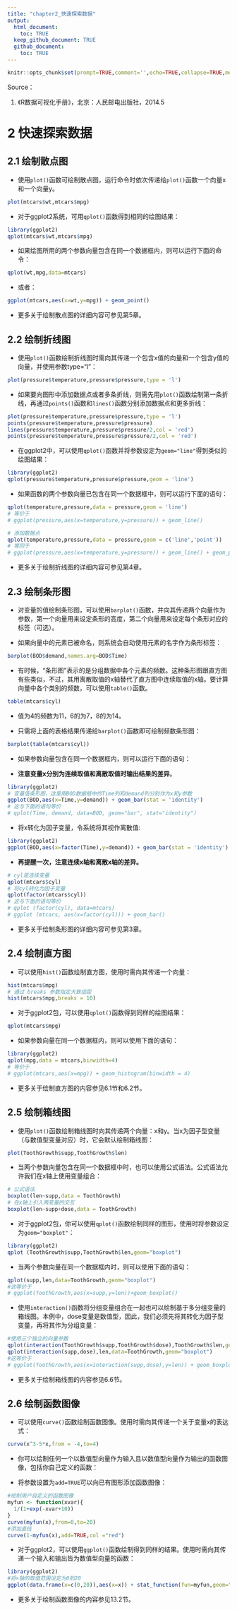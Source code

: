 ```yaml
---
title: "chapter2_快速探索数据"
output:
  html_document:
    toc: TRUE
  keep_github_document: TRUE
  github_document:
    toc: TRUE
---
```


```r
knitr::opts_chunk$set(prompt=TRUE,comment='',echo=TRUE,collapse=TRUE,message=FALSE,warning=FALSE)
```

Source：

1.  《R数据可视化手册》，北京：人民邮电出版社，2014.5

# 2 快速探索数据

## 2.1 绘制散点图

- 使用`plot()`函数可绘制散点图，运行命令时依次传递给`plot()`函数一个向量x和一个向量y。

```r
plot(mtcars$wt,mtcars$mpg)
```

- 对于ggplot2系统，可用`qplot()`函数得到相同的绘图结果：

```r
library(ggplot2)
qplot(mtcars$wt,mtcars$mpg)
```

- 如果绘图所用的两个参数向量包含在同一个数据框内，则可以运行下面的命令：

```r
qplot(wt,mpg,data=mtcars)
```

- 或者：

```r
ggplot(mtcars,aes(x=wt,y=mpg)) + geom_point()
```

- 更多关于绘制散点图的详细内容可参见第5章。

## 2.2 绘制折线图

- 使用`plot()`函数绘制折线图时需向其传递一个包含x值的向量和一个包含y值的向量，并使用参数type="l"：

```r
plot(pressure$temperature,pressure$pressure,type = 'l')
```

- 如果要向图形中添加数据点或者多条折线，则需先用`plot()`函数绘制第一条折线，再通过`points()`函数和`lines()`函数分别添加数据点和更多折线：

```r
plot(pressure$temperature,pressure$pressure,type = 'l')
points(pressure$temperature,pressure$pressure)
lines(pressure$temperature,pressure$pressure/2,col = 'red')
points(pressure$temperature,pressure$pressure/2,col = 'red')
```

- 在ggplot2中，可以使用`qplot()`函数并将参数设定为`geom="line"`得到类似的绘图结果：

```r
library(ggplot2)
qplot(pressure$temperature,pressure$pressure,geom = 'line')
```

- 如果函数的两个参数向量已包含在同一个数据框中，则可以运行下面的语句：

```r
qplot(temperature,pressure,data = pressure,geom = 'line')
# 等价于
# ggplot(pressure,aes(x=temperature,y=pressure)) + geom_line()

# 添加数据点
qplot(temperature,pressure,data = pressure,geom = c('line','point'))
# 等同于
# ggplot(pressure,aes(x=temperature,y=pressure)) + geom_line() + geom_point()
```

- 更多关于绘制折线图的详细内容可参见第4章。

## 2.3 绘制条形图

- 对变量的值绘制条形图，可以使用`barplot()`函数，并向其传递两个向量作为参数，第一个向量用来设定条形的高度，第二个向量用来设定每个条形对应的标签（可选）。

- 如果向量中的元素已被命名，则系统会自动使用元素的名字作为条形标签：

```r
barplot(BOD$demand,names.arg=BOD$Time)
```
  
- 有时候，“条形图”表示的是分组数据中各个元素的频数。这种条形图跟直方图有些类似，不过，其用离散取值的x轴替代了直方图中连续取值的x轴。要计算向量中各个类别的频数，可以使用`table()`函数。

```r
table(mtcars$cyl)
```

- 值为4的频数为11，6的为7，8的为14。

- 只需将上面的表格结果传递给`barplot()`函数即可绘制频数条形图：

```r
barplot(table(mtcars$cyl))
```

- 如果参数向量包含在同一个数据框内，则可以运行下面的语句：

- **注意变量x分别为连续取值和离散取值时输出结果的差异**。

```r
library(ggplot2)
# 变量值条形图，这里用BOD数据框中的Time列和demand列分别作为x和y参数
ggplot(BOD,aes(x=Time,y=demand)) + geom_bar(stat = 'identity')
# 这与下面的语句等价
# qplot(Time, demand, data=BOD, geom="bar", stat="identity") 
```

- 将x转化为因子变量，令系统将其视作离散值:

```r
library(ggplot2)
ggplot(BOD,aes(x=factor(Time),y=demand)) + geom_bar(stat = 'identity')
```

- **再提醒一次，注意连续x轴和离散x轴的差异。**

```r
# cyl是连续变量
qplot(mtcars$cyl)
# 将cyl转化为因子变量
qplot(factor(mtcars$cyl))
# 这与下面的语句等价
# qplot (factor(cyl), data=mtcars)
# ggplot (mtcars, aes(x=factor(cyl))) + geom_bar()
```

- 更多关于绘制条形图的详细内容可参见第3章。

## 2.4 绘制直方图

- 可以使用`hist()`函数绘制直方图，使用时需向其传递一个向量：

```r
hist(mtcars$mpg)
# 通过 breaks 参数指定大致组距
hist(mtcars$mpg,breaks = 10)
```

- 对于ggplot2包，可以使用`qplot()`函数得到同样的绘图结果：

```r
qplot(mtcars$mpg)
```

- 如果参数向量在同一个数据框内，则可以使用下面的语句：

```r
library(ggplot2)
qplot(mpg,data = mtcars,binwidth=4)
# 等价于
# ggplot(mtcars,aes(x=mpg)) + geom_histogram(binwidth = 4)
```

- 更多关于绘制直方图的内容参见6.1节和6.2节。

## 2.5 绘制箱线图

- 使用`plot()`函数绘制箱线图时向其传递两个向量：x和y。当x为因子型变量（与数值型变量对应）时，它会默认绘制箱线图：

```r
plot(ToothGrowth$supp,ToothGrowth$len)
```

- 当两个参数向量包含在同一个数据框中时，也可以使用公式语法。公式语法允许我们在x轴上使用变量组合：

```r
# 公式语法
boxplot(len~supp,data = ToothGrowth)
# 在x轴上引入两变量的交互
boxplot(len~supp+dose,data = ToothGrowth)
```

- 对于ggplot2包，你可以使用`qplot()`函数绘制同样的图形，使用时将参数设定为`geom="boxplot"`：

```r
library(ggplot2)
qplot (ToothGrowth$supp,ToothGrowth$len,geom="boxplot")
```

- 当两个参数向量在同一个数据框内时，则可以使用下面的语句：

```r
qplot(supp,len,data=ToothGrowth,geom="boxplot") 
#这等价于
# ggplot(ToothGrowth,aes(x=supp,y=len))+geom_boxplot()
```

- 使用`interaction()`函数将分组变量组合在一起也可以绘制基于多分组变量的箱线图。本例中，dose变量是数值型，因此，我们必须先将其转化为因子型变量，再将其作为分组变量：

```r
#使用三个独立的向量参数
qplot(interaction(ToothGrowth$supp,ToothGrowth$dose),ToothGrowth$len,geom="boxplot") #也可以以数据框中的列作为参数
qplot(interaction(supp,dose),len,data=ToothGrowth,geom="boxplot") 
#这等价于
# ggplot(ToothGrowth,aes(x=interaction(supp,dose),y=len)) + geom_boxplot()
```

- 更多关于绘制箱线图的内容参见6.6节。

## 2.6 绘制函数图像

- 可以使用`curve()`函数绘制函数图像。使用时需向其传递一个关于变量x的表达式：

```r
curve(x^3-5*x,from = -4,to=4)
```

- 你可以绘制任何一个以数值型向量作为输入且以数值型向量作为输出的函数图像，包括你自己定义的函数：

- 将参数设置为`add=TRUE`可以向已有图形添加函数图像：

```r
#绘制用户自定义的函数图像
myfun <- function(xvar){
  1/(1+exp(-xvar+10))
}
curve(myfun(x),from=0,to=20)
#添加直线
curve(1-myfun(x),add=TRUE,col ="red")
```

- 对于ggplot2，可以使用`ggplot()`函数绘制得到同样的结果。使用时需向其传递一个输入和输出皆为数值型向量的函数：

```r
library(ggplot2)
#将×轴的取值范围设定为0到20
ggplot(data.frame(x=c(0,20)),aes(x=x)) + stat_function(fun=myfun,geom="line")
```

- 更多关于绘制函数图像的内容参见13.2节。
